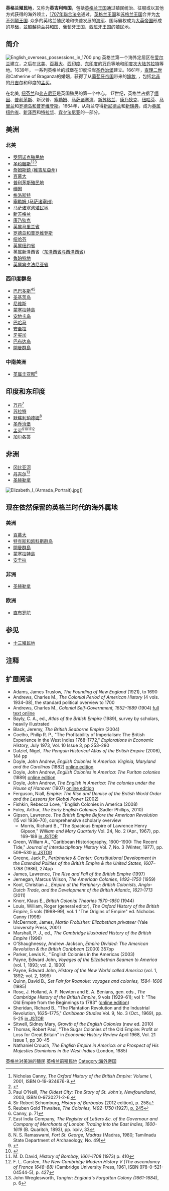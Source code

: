 '''英格兰殖民地'''，又称为'''英吉利帝国'''，包括[[英格兰王国|英格兰王国]]通过殖民统治、征服或以其他方式获得的海外领土，[[1707年聯合法令|1707年聯合法令]]通过，[[英格兰王国|英格兰王国]]和[[苏格兰王国|苏格兰王国]]合并为[[大不列颠王国|大不列颠王国]]. 众多的英格兰殖民地和快速发展的[[海战|海军]]、国际霸权成为[[大英帝国|大英帝国]]形成的基础，並超越[[荷兰共和国|荷兰共和国]]、[[葡萄牙王国|葡萄牙王国]]、[[西班牙王国|西班牙王国]]的殖民地。
==简介==
[[File:English_overseas_possessions_in_1700.png|thumb]]
英格兰第一个海外定居区在[[爱尔兰|爱尔兰]]建立，之后在[[北美|北美]]、[[百慕大|百慕大]]、[[西印度|西印度]]、[[东印度|东印度]]的[[万丹_(印尼)|万丹]]等地和[[印度次大陆|印度次大陆]][[苏拉特|苏拉特]]等地。1639年， 一系列英格兰的城堡在印度沿岸[[圣乔治堡|圣乔治堡]]建立。1661年，[[查理二世_(英格兰)|查理二世]]和Catherine of Braganza的婚姻，获得了从[[葡萄牙帝国|葡萄牙帝国]]带来的[[嫁妆|嫁妆]], ，包括[[北非|北非]]的[[丹吉尔|丹吉尔]]和印度的[[孟买|孟买]]。

在北美, [[纽芬兰|纽芬兰]]和[[弗吉尼亚殖民地|弗吉尼亚]]是英国殖民的第一个中心。 17世纪，英格兰占据了[[缅因|缅因]]、[[普利茅斯殖民地|普利茅斯]]、新汉普、[[塞勒姆_(马萨诸塞州)|塞勒姆]]、[[马萨诸塞湾殖民地|马萨诸塞湾]]、[[新斯科舍|新苏格兰]]、[[康乃狄克|康乃狄克]]、[[纽哈芬|纽哈芬]]、[[英属马里兰省|马里兰]]和[[罗德岛|罗德岛和普罗维登斯]]。1664年，从荷兰夺得[[新尼德兰|新尼德兰]]和[[新瑞典|新瑞典]]，成为[[英属纽约省|英属纽约省]]、[[新泽西|新泽西]]和[[特拉华|特拉华]]、[[宾夕法尼亚|宾夕法尼亚]]的一部分。
==美洲==
===北美===
*[[罗阿诺克殖民地|罗阿诺克殖民地]]
*[[圣约翰斯_(纽芬兰-拉布拉多)|圣约翰斯]]<ref name="Oxford History of the British Empire">Nicholas Canny, ''The Oxford History of the British Empire: Volume I'', 2001, ISBN 0-19-924676-9.</ref><ref>{{cite web|title=Early Settlement Schemes|url=http://www.heritage.nf.ca/exploration/early.html|year=1998|work=Newfoundland and Labrador Heritage Web Site Project|publisher=Memorial University of Newfoundland|accessdate=2010-01-09|archive-date=2013-07-24|archive-url=https://www.webcitation.org/6ILVg6jli?url=http://www.heritage.nf.ca/exploration/early.html|dead-url=no}}</ref><ref name="oldest city">Paul O'Neill, ''The Oldest City: The Story of St. John's, Newfoundland'', 2003, ISBN 0-9730271-2-6.</ref>
*[[詹姆斯鎮_(維吉尼亞州)|詹姆斯鎮 (維吉尼亞州)]]
*[[百慕大|百慕大]]
*[[普利茅斯殖民地|普利茅斯殖民地]]
*[[缅因|缅因]]
*[[格洛斯特_(马萨诸塞州)|格洛斯特]]
*[[塞勒姆_(马萨诸塞州)|塞勒姆 (马萨诸塞州)]]
*[[马萨诸塞湾殖民地|马萨诸塞湾殖民地]]
*[[新斯科舍|新苏格兰]]
*[[康乃狄克|康乃狄克]]
*[[英属马里兰省|英属马里兰省]]
*[[罗德岛|罗德岛和普罗维登斯]]
*[[纽哈芬|纽哈芬]]
*[[英属纽约省|英属纽约省]]
*英属新泽西省（[[东泽西省与西泽西省|东泽西省与西泽西省]]）
*[[鲁珀特地|鲁珀特地]]
*[[英属宾夕法尼亚省|英属宾夕法尼亚省]]

===西印度群岛===
*[[巴巴多斯|巴巴多斯]]<ref>Sir Robert Schomburg, ''History of Barbados'' (2012 edition), p. 258</ref><ref>Reuben Gold Thwaites, ''The Colonies, 1492-1750'' (1927), [https://books.google.com/books?id=WE4SX_fk92oC&pg=PT245#v=onepage&q&f=false p. 245]</ref>
*[[圣基茨岛|圣基茨岛]]
*[[尼维斯|尼维斯]]
*[[蒙塞拉特島|蒙塞拉特島]]
*[[安地卡岛|安地卡岛]]
*[[巴哈马|巴哈马]]
*[[安圭拉|安圭拉]]
*[[牙买加|牙买加]]
*[[巴布达岛|巴布达岛]]
*[[開曼群島|開曼群島]]

===中南美洲===
*[[英属圭亚那|英属圭亚那]]<ref>Canny, p. 71</ref>

==印度和东印度==
*[[万丹_(印尼)|万丹]]<ref>East India Company, ''The Register of Letters &c. of the Governour and Company of Merchants of London Trading Into the East Indies, 1600-1619'' (B. Quaritch, 1893), pp. lxxiv, 33</ref>
*[[苏拉特|苏拉特]]
*[[默蘇利珀德姆|默蘇利珀德姆]]<ref>N. S. Ramaswami, ''Fort St. George, Madras'' (Madras, 1980; Tamilnadu State Department of Archaeology, No. 49)</ref>
*[[圣乔治堡|圣乔治堡]]
*[[孟买|孟买]]<ref>{{cite web|url=http://www.bbc.co.uk/dna/h2g2/A2998461|title=Catherine of Bragança (1638–1705)|publisher=BBC|accessdate=5 November 2008|archive-date=2008-04-24|archive-url=https://web.archive.org/web/20080424073919/http://www.bbc.co.uk/dna/h2g2/A2998461|dead-url=no}}</ref><ref>{{harvnb|The Gazetteer of Bombay City and Island|1978|p=54|Ref=bi}}</ref><ref>M. D. David, ''History of Bombay, 1661–1708'' (1973) p. 410</ref><ref>F. L. Carsten, ''The New Cambridge Modern History V (The ascendancy of France 1648–88)'' (Cambridge University Press, 1961, ISBN 978-0-521-04544-5), p. 427</ref>
*[[加尔各答|加尔各答]] 

==非洲==
*[[冈比亚河|冈比亚河]]
*[[丹吉尔|丹吉尔]]<ref name=JW>John Wreglesworth, ''Tangier: England's Forgotten Colony (1661-1684)'', p. 6</ref>
*[[圣赫勒拿|圣赫勒拿]]
[[File:Elizabeth_I_(Armada_Portrait).jpg|thumb]]]]
==现在依然保留的英格兰时代的海外属地==
=== 美洲===
* [[百慕大|百慕大]]
* [[特克斯和凯科斯群岛|特克斯和凯科斯群岛]]
* [[開曼群島|開曼群島]]
* [[蒙塞拉特島|蒙塞拉特島]]
* [[安圭拉|安圭拉]]
=== 非洲 ===
*[[圣赫勒拿|圣赫勒拿]]
===欧洲===
*[[直布罗陀|直布罗陀]]
==参见==
*[[英屬北美|十三殖民地]]

==注释==
{{reflist}}

==扩展阅读==
*Adams, James Truslow, ''The Founding of New England'' (1921), to 1690
* Andrews, Charles M., ''The Colonial Period of American History'' (4 vols. 1934–38), the standard political overview to 1700
* Andrews, Charles M., ''Colonial Self-Government, 1652–1689'' (1904) [https://archive.org/stream/colonialselfgov00andrgoog/colonialselfgov00andrgoog_djvu.txt full text online]
*Bayly, C. A., ed., ''Atlas of the British Empire'' (1989), survey by scholars, heavily illustrated
*Black, Jeremy, ''The British Seaborne Empire'' (2004)
* Coelho, Philip R. P., "The Profitability of Imperialism: The British Experience in the West Indies 1768–1772," ''Explorations in Economic History,'' July 1973, Vol. 10 Issue 3, pp 253–280
*Dalziel, Nigel, ''The Penguin Historical Atlas of the British Empire'' (2006), 144 pp
*Doyle, John Andrew, ''English Colonies in America: Virginia, Maryland and the Carolinas'' (1882) [https://books.google.com/books?id=RI4ZAQAAIAAJ online edition]
*Doyle, John Andrew, ''English Colonies in America: The Puritan colonies'' (1889) [https://books.google.com/books?id=Kqp2AAAAMAAJ online edition]
*Doyle, John Andrew, ''The English in America: The colonies under the House of Hanover'' (1907) [https://books.google.com/books?id=q0pXAAAAMAAJ  online edition]
*Ferguson, Niall, ''Empire: The Rise and Demise of the British World Order and the Lessons for Global Power'' (2002)
*Fishkin, Rebecca Love, ''English Colonies in America (2008)
*Foley, Arthur, ''The Early English Colonies'' (Sadler Phillips, 2010)
* Gipson, Lawrence. ''The British Empire Before the American Revolution'' (15 vol 1936–70), comprehensive scholarly overview
** Morris, Richard B., "The Spacious Empire of Lawrence Henry Gipson," ''William and Mary Quarterly'' Vol. 24, No. 2 (Apr., 1967), pp. 169–189 [http://www.jstor.org/stable/1920835 in JSTOR]
* Green, William A., "Caribbean Historiography, 1600–1900: The Recent Tide," ''Journal of Interdisciplinary History'' Vol. 7, No. 3 (Winter, 1977), pp. 509–530 [http://www.jstor.org/stable/202579 in JSTOR]
* Greene, Jack P., ''Peripheries & Center: Constitutional Development in the Extended Polities of the British Empire & the United States, 1607–1788'' (1986), 274pp
*James, Lawrence, ''The Rise and Fall of the British Empire'' (1997)
*Jernegan, Marcus Wilson, ''The American Colonies, 1492–1750'' (1959)
* Koot, Christian J., ''Empire at the Periphery: British Colonists, Anglo-Dutch Trade, and the Development of the British Atlantic, 1621–1713'' (2011)
*Knorr, Klaus E., ''British Colonial Theories 1570–1850'' (1944)
*Louis, William, Roger (general editor), ''The Oxford History of the British Empire'', 5 vols (1998–99), vol. 1 "The Origins of Empire" ed. Nicholas Canny (1998)
*McDermott, James, ''Martin Frobisher: Elizabethan privateer'' (Yale University Press, 2001)
*Marshall, P. J., ed., ''The Cambridge Illustrated History of the British Empire'' (1996)
* O'Shaughnessy, Andrew Jackson, ''Empire Divided: The American Revolution & the British Caribbean'' (2000) 357pp
*Parker, Lewis K., ''English Colonies in the Americas (2003)
*Payne, Edward John, ''Voyages of the Elizabethan Seamen to America'' (vol. 1, 1893; vol. 2, 1900)
*Payne, Edward John, ''History of the New World called America'' (vol. 1, 1892; vol. 2, 1899)
*Quinn, David B., ''Set Fair for Roanoke: voyages and colonies, 1584–1606'' (1985)
*Rose, J. Holland, A. P. Newton and E. A. Benians, gen. eds., ''The Cambridge History of the British Empire'', 9 vols (1929–61); vol 1: "The Old Empire from the Beginnings to 1783" ([http://www.questia.com/PM.qst?a=o&d=99039834 online edition])
* Sheridan, Richard B., "The Plantation Revolution and the Industrial Revolution, 1625–1775," ''Caribbean Studies'' Vol. 9, No. 3 (Oct., 1969), pp. 5–25 [http://www.jstor.org/stable/25612146 in JSTOR]
*Sitwell, Sidney Mary, ''Growth of the English Colonies'' (new ed. 2010)
* Thomas, Robert Paul, "The Sugar Colonies of the Old Empire: Profit or Loss for Great Britain" in ''Economic History Review'' April 1968, Vol. 21 Issue 1, pp 30–45
*Nathaniel Crouch, ''The English Empire in America: or a Prospect of His Majesties Dominions in the West-Indies'' (London, 1685)
{{帝国}}

[[Category:英格兰对美洲的殖民|]]
[[Category:英格兰前殖民地|]]
[[Category:海外帝国|Category:海外帝国]]